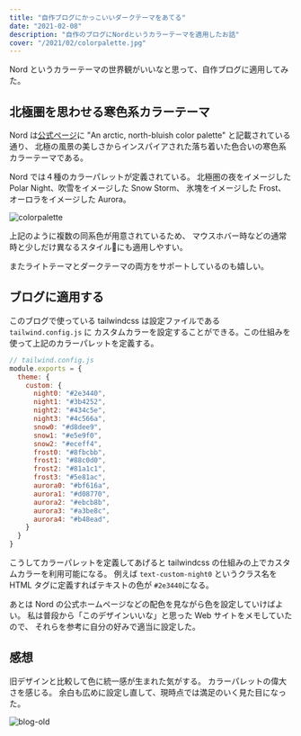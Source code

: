 ```yaml
---
title: "自作ブログにかっこいいダークテーマをあてる"
date: "2021-02-08"
description: "自作のブログにNordというカラーテーマを適用したお話"
cover: "/2021/02/colorpalette.jpg"
---
```


Nord というカラーテーマの世界観がいいなと思って、自作ブログに適用してみた。

## 北極圏を思わせる寒色系カラーテーマ

Nord は[公式ページ](https://www.nordtheme.com/)に
"An arctic, north-bluish  color palette" と記載されている通り、
北極の風景の美しさからインスパイアされた落ち着いた色合いの寒色系カラーテーマである。

Nord では４種のカラーパレットが定義されている。
北極圏の夜をイメージした Polar Night、吹雪をイメージした Snow Storm、
氷塊をイメージした Frost、オーロラをイメージした Aurora。

![colorpalette](/2021/02/colorpalette.png "公式ページより抜粋")

上記のように複数の同系色が用意されているため、
マウスホバー時などの通常時と少しだけ異なるスタイルにも適用しやすい。

またライトテーマとダークテーマの両方をサポートしているのも嬉しい。


## ブログに適用する

このブログで使っている tailwindcss は設定ファイルである `tailwind.config.js` に
カスタムカラーを設定することができる。この仕組みを使って上記のカラーパレットを定義する。

```js
// tailwind.config.js
module.exports = {
  theme: {
    custom: {
      night0: "#2e3440",
      night1: "#3b4252",
      night2: "#434c5e",
      night3: "#4c566a",
      snow0: "#d8dee9",
      snow1: "#e5e9f0",
      snow2: "#eceff4",
      frost0: "#8fbcbb",
      frost1: "#88c0d0",
      frost2: "#81a1c1",
      frost3: "#5e81ac",
      aurora0: "#bf616a",
      aurora1: "#d08770",
      aurora2: "#ebcb8b",
      aurora3: "#a3be8c",
      aurora4: "#b48ead",
    }
  }
}
```

こうしてカラーパレットを定義してあげると tailwindcss の仕組みの上でカスタムカラーを利用可能になる。
例えば `text-custom-night0` というクラス名を HTML タグに定義すればテキストの色が `#2e3440`になる。

あとは Nord の公式ホームページなどの配色を見ながら色を設定していけばよい。
私は普段から「このデザインいいな」と思った Web サイトをメモしていたので、
それらを参考に自分の好みで適当に設定した。

## 感想

旧デザインと比較して色に統一感が生まれた気がする。
カラーパレットの偉大さを感じる。
余白も広めに設定し直して、現時点では満足のいく見た目になった。

![blog-old](/2021/02/blog-old.png "旧デザイン")
